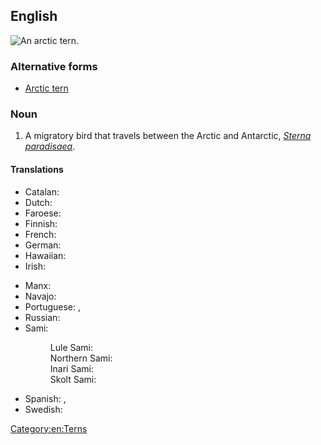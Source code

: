 ==English==
[[File:Arctic Tern, Inner Farne - geograph.org.uk - 874489.jpg|thumb|An arctic tern.]]
{{wikipedia}}
{{wikispecies|Sterna paradisaea}}

===Alternative forms===
* [[Arctic tern]]

===Noun===
{{en-noun}}

# A migratory bird that travels between the Arctic and Antarctic, ''[[Sterna paradisaea]]''.

====Translations====
{{trans-top|''Sterna paradisaea''}}
* Catalan: {{t|ca|xatrac àrtic|m}}
* Dutch: {{t|nl|noordse stern}}
* Faroese: {{t+|fo|terna|f}}
* Finnish: {{t+|fi|lapintiira}}
* French: {{t+|fr|sterne arctique|f}}
* German: {{t|de|Küstenseeschwalbe|f}}
* Hawaiian: {{t|haw|ʻimikukailaka}}
* Irish: {{t|ga|geabhróg Artach|f}}
{{trans-mid}}
* Manx: {{t|gv|gant ny gibbinyn|m}}
* Navajo: {{t|nv|hakʼaz tónteel táshchozhii}}
* Portuguese: {{t|pt|andorinha do Ártico|f}}, {{t|pt|andorinha ártica|f}}
* Russian: {{t|ru|поля́рная кра́чка|f}}
* Sami:
*: Lule Sami: {{t|smj|tjierrek}}
*: Northern Sami: {{t|se|čearret}}
*: Inari Sami: {{t|smn|čerrih}}
*: Skolt Sami: {{t|sms|ce´rriǩ}}
* Spanish: {{t|es|charrán ártico|m}}, {{t|es|gaviotín ártico|m}}
* Swedish: {{t+|sv|silvertärna|c}}
{{trans-bottom}}

[[Category:en:Terns]]